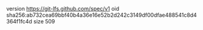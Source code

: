 version https://git-lfs.github.com/spec/v1
oid sha256:ab732cea69bbf40b4a36e16e52b2d242c3149df00dfae488541c8d4364f1fc4d
size 509
